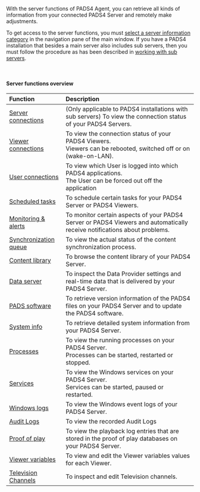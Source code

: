 With the server functions of PADS4 Agent, you can retrieve all kinds of information from your connected PADS4 Server and remotely make adjustments.

To get access to the server functions, you must [select a server information category](https://pads4documentation.blob.core.windows.net/agent/Content/Main%20Window/Navigation%20pane.htm) in the navigation pane of the main window. If you have a PADS4 installation that besides a main server also includes sub servers, then you must follow the procedure as has been described in [working with sub servers](https://pads4documentation.blob.core.windows.net/agent/Content/Advanced%20features/Working%20with%20sub%20servers.htm).

 

#### **Server functions overview**

| **Function**                                                                                                                                                                     | **Description**                                                                                                          |
| :------------------------------------------------------------------------------------------------------------------------------------------------------------------------------- | :----------------------------------------------------------------------------------------------------------------------- |
| [Server connections](/digital-signage/windows-applications/agent/remote-management-and-monitoring/server-connections)                                                            | (Only applicable to PADS4 installations with sub servers) To view the connection status of your PADS4 Servers.           |
| [Viewer connections](/digital-signage/windows-applications/agent/remote-management-and-monitoring/viewer-connections)                                                            | To view the connection status of your PADS4 Viewers.<br />Viewers can be rebooted, switched off or on (wake-on-LAN).     |
| [User connections](/digital-signage/windows-applications/agent/remote-management-and-monitoring/user-connections)                                                                | To view which User is logged into which PADS4 applications.<br />The User can be forced out off the application          |
| [Scheduled tasks](https://pads4documentation.blob.core.windows.net/agent/Content/Remote%20management%20and%20monitoring/Scheduled%20tasks.htm)                                   | To schedule certain tasks for your PADS4 Server or PADS4 Viewers.                                                        |
| [Monitoring & alerts](https://pads4documentation.blob.core.windows.net/agent/Content/Remote%20management%20and%20monitoring/Monitoring%20&%20alerts/Monitoring%20&%20alerts.htm) | To monitor certain aspects of your PADS4 Server or PADS4 Viewers and automatically receive notifications about problems. |
| [Synchronization queue](/digital-signage/windows-applications/agent/remote-management-and-monitoring/synchronization-queue)                                                      | To view the actual status of the content synchronization process.                                                        |
| [Content library](/digital-signage/windows-applications/agent/remote-management-and-monitoring/content-library)                                                                  | To browse the content library of your PADS4 Server.                                                                      |
| [Data server](/digital-signage/windows-applications/agent/remote-management-and-monitoring/data-server)                                                                          | To inspect the Data Provider settings and real-time data that is delivered by your PADS4 Server.                         |
| [PADS software](/digital-signage/windows-applications/agent/remote-management-and-monitoring/pads4-software)                                                                     | To retrieve version information of the PADS4 files on your PADS4 Server and to update the PADS4 software.                |
| [System info](https://pads4documentation.blob.core.windows.net/agent/Content/Remote%20management%20and%20monitoring/System%20info.htm)                                           | To retrieve detailed system information from your PADS4 Server.                                                          |
| [Processes](https://pads4documentation.blob.core.windows.net/agent/Content/Remote%20management%20and%20monitoring/Processes.htm)                                                 | To view the running processes on your PADS4 Server.<br />Processes can be started, restarted or stopped.                 |
| [Services](https://pads4documentation.blob.core.windows.net/agent/Content/Remote%20management%20and%20monitoring/Services.htm)                                                   | To view the Windows services on your PADS4 Server.<br />Services can be started, paused or restarted.                    |
| [Windows logs](https://pads4documentation.blob.core.windows.net/agent/Content/Remote%20management%20and%20monitoring/Windows%20logs.htm)                                         | To view the Windows event logs of your PADS4 Server.                                                                     |
| [Audit Logs](https://pads4documentation.blob.core.windows.net/agent/Content/Remote%20management%20and%20monitoring/Audit%20logs.htm)                                             | To view the recorded Audit Logs                                                                                          |
| [Proof of play](https://pads4documentation.blob.core.windows.net/agent/Content/Remote%20management%20and%20monitoring/Proof%20of%20Play.htm)                                     | To view the playback log entries that are stored in the proof of play databases on your PADS4 Server.                    |
| [Viewer variables](https://pads4documentation.blob.core.windows.net/agent/Content/Remote%20management%20and%20monitoring/Viewer%20Variables.htm)                                 | To view and edit the Viewer variables values for each Viewer.                                                            |
| [Television Channels](https://pads4documentation.blob.core.windows.net/agent/Content/Remote%20management%20and%20monitoring/Television%20channels.htm)                           | To inspect and edit Television channels.                                                                                 |